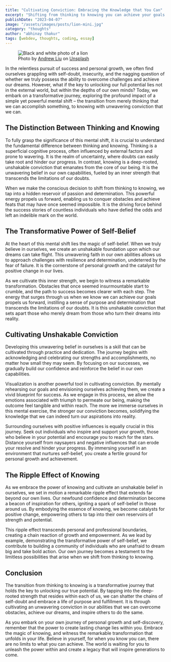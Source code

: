 ```yaml
---
title: "Cultivating Conviction: Embracing the Knowledge that You Can"
excerpt: "Shifting from thinking to knowing you can achieve your goals unleashes your true potential and enables you to create transformative change in your life and inspire others."
publishDate: "2023-04-07"
image: "/assets/images/posts/lion-mini.jpg"
category: "thoughts"
author: "abhinay thakur"
tags: [webdev, thoughts, coding, essay]
---
```

  
<figure class="text-center text-xs -mx-32">
  <img src="/assets/images/posts/lion.jpg" alt="Black and white photo of a lion" />
  <figcaption>
  Photo by <a href="https://unsplash.com/@acuriousape?utm_content=creditCopyText&utm_medium=referral&utm_source=unsplash" target="_blank">Andrew Liu</a> on <a href="https://unsplash.com/photos/grayscale-photo-of-lion-lying-on-grass-field-2nx1Z70CT8I?utm_content=creditCopyText&utm_medium=referral&utm_source=unsplash" target="_blank">Unsplash</a>  
  </figcaption>
</figure>


<p class="first-letter:text-5xl first-letter:font-medium">
In the relentless pursuit of success and personal growth, we often find ourselves grappling with self-doubt, insecurity, and the nagging question of whether we truly possess the ability to overcome challenges and achieve our dreams. However, what if the key to unlocking our full potential lies not in the external world, but within the depths of our own minds? Today, we embark on a transformative journey, exploring the profound impact of a simple yet powerful mental shift – the transition from merely thinking that we can accomplish something, to knowing with unwavering conviction that we can.
</p>

## The Distinction Between Thinking and Knowing
To fully grasp the significance of this mental shift, it is crucial to understand the fundamental difference between thinking and knowing. Thinking is a superficial cognitive process, often influenced by external factors and prone to wavering. It is the realm of uncertainty, where doubts can easily take root and hinder our progress. In contrast, knowing is a deep-rooted, unshakable conviction that emanates from the core of our being. It is the unwavering belief in our own capabilities, fueled by an inner strength that transcends the limitations of our doubts.

When we make the conscious decision to shift from thinking to knowing, we tap into a hidden reservoir of passion and determination. This powerful energy propels us forward, enabling us to conquer obstacles and achieve feats that may have once seemed impossible. It is the driving force behind the success stories of countless individuals who have defied the odds and left an indelible mark on the world.

## The Transformative Power of Self-Belief
At the heart of this mental shift lies the magic of self-belief. When we truly believe in ourselves, we create an unshakable foundation upon which our dreams can take flight. This unwavering faith in our own abilities allows us to approach challenges with resilience and determination, undeterred by the fear of failure. It is the cornerstone of personal growth and the catalyst for positive change in our lives.

As we cultivate this inner strength, we begin to witness a remarkable transformation. Obstacles that once seemed insurmountable start to crumble, and the path to success becomes clearer with each step. The energy that surges through us when we know we can achieve our goals propels us forward, instilling a sense of purpose and determination that transcends the limitations of our doubts. It is this unshakable conviction that sets apart those who merely dream from those who turn their dreams into reality.

## Cultivating Unshakable Conviction
Developing this unwavering belief in ourselves is a skill that can be cultivated through practice and dedication. The journey begins with acknowledging and celebrating our strengths and accomplishments, no matter how small they may seem. By focusing on our successes, we gradually build our confidence and reinforce the belief in our own capabilities.

Visualization is another powerful tool in cultivating conviction. By mentally rehearsing our goals and envisioning ourselves achieving them, we create a vivid blueprint for success. As we engage in this process, we allow the emotions associated with triumph to permeate our being, making the outcome feel tangible and within reach. The more we immerse ourselves in this mental exercise, the stronger our conviction becomes, solidifying the knowledge that we can indeed turn our aspirations into reality.

Surrounding ourselves with positive influences is equally crucial in this journey. Seek out individuals who inspire and support your growth, those who believe in your potential and encourage you to reach for the stars. Distance yourself from naysayers and negative influences that can erode your resolve and hinder your progress. By immersing yourself in an environment that nurtures self-belief, you create a fertile ground for personal growth and achievement.

## The Ripple Effect of Knowing
As we embrace the power of knowing and cultivate an unshakable belief in ourselves, we set in motion a remarkable ripple effect that extends far beyond our own lives. Our newfound confidence and determination become a beacon of inspiration for others, igniting a spark of self-belief in those around us. By embodying the essence of knowing, we become catalysts for positive change, empowering others to tap into their own reservoirs of strength and potential.

This ripple effect transcends personal and professional boundaries, creating a chain reaction of growth and empowerment. As we lead by example, demonstrating the transformative power of self-belief, we contribute to building a community of individuals who are unafraid to dream big and take bold action. Our own journey becomes a testament to the limitless possibilities that arise when we shift from thinking to knowing.

## Conclusion
The transition from thinking to knowing is a transformative journey that holds the key to unlocking our true potential. By tapping into the deep-rooted strength that resides within each of us, we can shatter the chains of self-doubt and embrace a life of purpose and fulfillment. It is through cultivating an unwavering conviction in our abilities that we can overcome obstacles, achieve our dreams, and inspire others to do the same.

As you embark on your own journey of personal growth and self-discovery, remember that the power to create lasting change lies within you. Embrace the magic of knowing, and witness the remarkable transformation that unfolds in your life. Believe in yourself, for when you know you can, there are no limits to what you can achieve. The world is waiting for you to unleash the power within and create a legacy that will inspire generations to come.